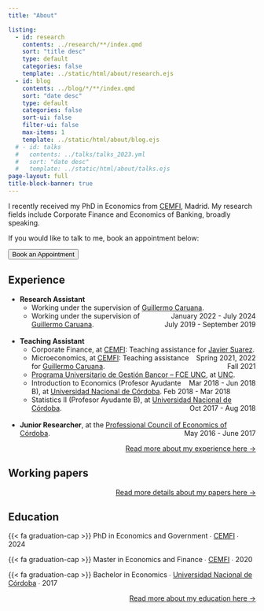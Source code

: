 ```yaml
---
title: "About"

listing:
  - id: research
    contents: ../research/**/index.qmd
    sort: "title desc"
    type: default
    categories: false
    template: ../static/html/about/research.ejs
  - id: blog
    contents: ../blog/*/**/index.qmd
    sort: "date desc"
    type: default
    categories: false
    sort-ui: false
    filter-ui: false
    max-items: 1
    template: ../static/html/about/blog.ejs
  # - id: talks
  #   contents: ../talks/talks_2023.yml
  #   sort: "date desc"
  #   template: ../static/html/about/talks.ejs
page-layout: full
title-block-banner: true
---
```


I recently received my PhD in Economics from [CEMFI](https://www.cemfi.es/){target="_blank"}, Madrid. My research fields include Corporate Finance and Economics of Banking, broadly speaking.

If you would like to talk to me, book an appointment below: 

<button data-cal-link="martin-farias-f3r7js/30min" data-cal-namespace="30min" data-cal-config='{"layout":"month_view"}'>
    Book an Appointment
</button>

<!-- Cal element-click embed code begins -->
<script type="text/javascript">
  (function (C, A, L) { let p = function (a, ar) { a.q.push(ar); }; let d = C.document; C.Cal = C.Cal || function () { let cal = C.Cal; let ar = arguments; if (!cal.loaded) { cal.ns = {}; cal.q = cal.q || []; d.head.appendChild(d.createElement("script")).src = A; cal.loaded = true; } if (ar[0] === L) { const api = function () { p(api, arguments); }; const namespace = ar[1]; api.q = api.q || []; if(typeof namespace === "string"){cal.ns[namespace] = cal.ns[namespace] || api;p(cal.ns[namespace], ar);p(cal, ["initNamespace", namespace]);} else p(cal, ar); return;} p(cal, ar); }; })(window, "https://app.cal.com/embed/embed.js", "init");
  Cal("init", "30min", {origin:"https://cal.com"});
  Cal.ns["30min"]("ui", {"styles":{"branding":{"brandColor":"#000000"}},"hideEventTypeDetails":false,"layout":"month_view"});
</script>
<!-- Cal element-click embed code ends -->

## Experience

- **Research Assistant**
  - Working under the supervision of [Guillermo Caruana](https://www.cemfi.es/~caruana){target="_blank"}. [January 2022 - July 2024]{style="float:right"}  
  - Working under the supervision of [Guillermo Caruana](https://www.cemfi.es/~caruana){target="_blank"}. [July 2019 - September 2019]{style="float:right"}  
  <br>
- **Teaching Assistant**
  - Corporate Finance, at [CEMFI](https://www.cemfi.es/){target="_blank"}: Teaching assistance for [Javier Suarez](https://www.cemfi.es/~suarez){target="_blank"}. [Spring 2021, 2022]{style="float:right"}
  - Microeconomics, at [CEMFI](https://www.cemfi.es/): Teaching assistance for [Guillermo Caruana](https://www.cemfi.es/~caruana){target="_blank"}. [Fall 2021]{style="float:right"}
  - [Programa Universitario de Gestión Bancor – FCE UNC](https://www.eco.unc.edu.ar/mas-noticias/finalizo-el-programa-universitario-de-gestion-bancor), at [UNC](https://www.eco.unc.edu.ar/){target="_blank"}. [Mar 2018 - Jun 2018]{style="float:right"}  
  - Introduction to Economics (Profesor Ayudante B), at [Universidad Nacional de Córdoba](https://www.eco.unc.edu.ar/){target="_blank"}.  Feb 2018 - Mar 2018
  - Statistics II (Profesor Ayudante B), at [Universidad Nacional de Córdoba](https://www.eco.unc.edu.ar/){target="_blank"}. [Oct 2017 - Aug 2018]{style="float:right"}  
  <br>
- **Junior Researcher**, at the [Professional Council of Economics of Córdoba](https://cpcecba.org.ar){target="_blank"}. [May 2016 - June 2017]{style="float:right"}  

::: {style="text-align: right"}
[Read more about my experience here →](../experience)
:::




## Working papers

:::{#research}
:::

::: {style="text-align: right"}
[Read more details about my papers here →](../research)
:::

## Education

{{< fa graduation-cap >}} PhD in Economics and Government &#8729; [CEMFI](https://www.cemfi.es/){target="_blank"}  &#8729;  2024

{{< fa graduation-cap >}} Master in Economics and Finance  &#8729; [CEMFI](https://www.cemfi.es/){target="_blank"}  &#8729;  2020

{{< fa graduation-cap >}} Bachelor in Economics  &#8729; [Universidad Nacional de Córdoba](https://www.eco.unc.edu.ar/){target="_blank"}  &#8729;  2017

::: {style="text-align: right"}
[Read more about my education here →](../education)
:::


